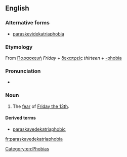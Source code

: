 {{wikipedia|Friday the 13th}}
==English==

===Alternative forms===
* [[paraskevidekatriaphobia]]

===Etymology===
From {{etyl|grc|en}} [[Παρασκευή]] ''Friday'' + [[δεκατρείς]] ''thirteen'' + [[-phobia]]

===Pronunciation===
* {{rhymes|əʊbiə}}

===Noun===
{{en-noun|paraskavedekatriaphobia|-}}

# {{context|rare}} The [[fear]] of [[w:Friday the 13th|Friday the 13th]].

====Derived terms====
* [[paraskavedekatriaphobic]]

[[Category:en:Phobias]]

[[fr:paraskavedekatriaphobia]]